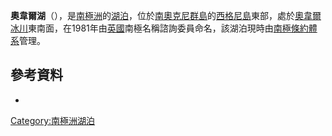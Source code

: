 {{coord|60|43|S|45|37|W|display=title}}

'''奧韋爾湖'''（{{lang-en|Orwell Lake}}），是[[南極洲|南極洲]]的[[湖泊|湖泊]]，位於[[南奧克尼群島|南奧克尼群島]]的[[西格尼島|西格尼島]]東部，處於[[奧韋爾冰川|奧韋爾冰川]]東南面，在1981年由[[英國|英國]]南極名稱諮詢委員命名，該湖泊現時由[[南極條約體系|南極條約體系]]管理。

==參考資料==
* {{usgs-gazetteer}}

{{Antarctica-geo-stub}}
[[Category:南極洲湖泊|Category:南極洲湖泊]]